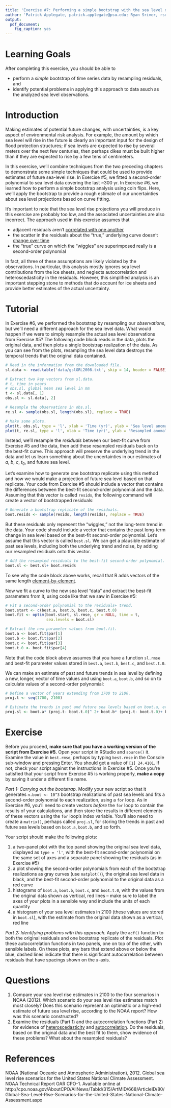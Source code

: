 ```yaml
---
title: 'Exercise #7: Performing a simple bootstrap with the sea level data'
author: 'Patrick Applegate, patrick.applegate@psu.edu; Ryan Sriver, rsriver@illinois.edu, and Klaus Keller, klaus@psu.edu'
output:
  pdf_document:
    fig_caption: yes
---
```


<!-- Copyright 2015 by the Authors -->

<!-- This file is part of Risk Analysis in the Earth Sciences: A Lab Manual with Exercises in R. -->

<!-- This e-textbook is free software: you can redistribute it and/or modify it under the terms of the GNU General Public License as published by the Free Software Foundation, either version 3 of the License, or (at your option) any later version. -->

<!-- This e-textbook is distributed in the hope that it will be useful, but WITHOUT ANY WARRANTY; without even the implied warranty of MERCHANTABILITY or FITNESS FOR A PARTICULAR PURPOSE.  See the GNU General Public License for more details. -->

<!-- You should have received a copy of the GNU General Public License along with this e-textbook.  If not, see <http://www.gnu.org/licenses/>. -->

# Learning Goals

After completing this exercise, you should be able to

* perform a *simple* bootstrap of time series data by resampling residuals, and 
* identify potential problems in applying this approach to data asuch as the analyzed sea level observations.

# Introduction

Making estimates of potential future changes, with uncertainties, is a key aspect of environmental risk analysis.  For example, the amount by which sea level will rise in the future is clearly an important input for the design of flood protection structures; if sea levels are expected to rise by several meters over the next few centuries, then perhaps dikes must be built higher than if they are expected to rise by a few tens of centimeters.  

In this exercise, we'll combine techniques from the two preceding chapters to demonstrate some simple techniques that could be used to provide estimates of future sea-level rise.  In Exercise #5, we fitted a second-order polynomial to sea level data covering the last ~300 yr.  In Exercise #6, we learned how to perform a simple bootstrap analysis using coin flips.  Here, we'll apply the bootstrap to provide a rough estimate of our uncertainties about sea level projections based on curve fitting.  

It's important to note that the sea level rise projections you will produce in this exercise are probably too low, and the associated uncertainties are also incorrect.  The approach used in this exercise assumes that

* adjacent residuals aren't [correlated with one another](https://en.wikipedia.org/wiki/Autocorrelation)
* the scatter in the residuals about the "true," underlying curve doesn't [change over time](https://en.wikipedia.org/wiki/Heteroscedasticity)
* the "true" curve on which the "wiggles" are superimposed really is a second-order polynomial

In fact, all three of these assumptions are likely violated by the observations.  In particular, this analysis mostly ignores sea level contributions from the ice sheets, and neglects autocorrelation and heteroscedasticity in the residuals.  However, this simplified analysis is an important stepping stone to methods that do account for ice sheets and provide better estimates of the actual uncertainty.  

# Tutorial

In Exercise #6, we performed the bootstrap by resampling our *observations*, but we'll need a different approach for the sea level data.  What would happen if we were to simply resample the actual sea level observations from Exercise #5?  The following code block reads in the data, plots the original data, and then plots a single bootstrap realization of the data.  As you can see from the plots, resampling the sea level data destroys the temporal trends that the original data contained.  

```r
# Read in the information from the downloaded file.  
sl.data <- read.table('data/gslGRL2008.txt', skip = 14, header = FALSE)

# Extract two key vectors from sl.data.  
# t, time in years
# obs.sl, global mean sea level in mm
t <- sl.data[, 1]
obs.sl <- sl.data[, 2]

# Resample the observations in obs.sl.  
re.sl <- sample(obs.sl, length(obs.sl), replace = TRUE)

# Make some plots.  
plot(t, obs.sl, type = 'l', xlab = 'Time (yr)', ylab = 'Sea level anomaly (mm)')
plot(t, re.sl, type = 'l', xlab = 'Time (yr)', ylab = 'Resampled anomalies (mm)')
```

Instead, we'll resample the *residuals* between our best-fit curve from Exercise #5 and the data, then add these resampled residuals back on to the best-fit curve. This approach will preserve the underlying trend in the data and let us learn something about the uncertainties in our estimates of $a$, $b$, $c$, $t_0$, and future sea level.  

Let's examine how to generate one bootstrap replicate using this method and how we would make a projection of future sea level based on that replicate.  Your code from Exercise #5 should include a vector that contains the differences between the best-fit second-order polynomial and the data.  Assuming that this vector is called `resids`, the following command will create a vector of bootstrapped residuals: 

```r
# Generate a bootstrap replicate of the residuals.  
boot.resids <- sample(resids, length(resids), replace = TRUE)
```

But these residuals only represent the "wiggles," not the long-term trend in the data.  Your code should include a vector that contains the past long-term change in sea level based on the best-fit second-order polynomial.  Let's assume that this vector is called `best.sl`.  We can get a plausible estimate of past sea levels, including both the underlying trend and noise, by adding our resampled residuals onto this vector.  

```r
# Add the resampled residuals to the best-fit second-order polynomial.  
boot.sl <- best.sl+ boot.resids
```

To see why the code block above works, recall that R adds vectors of the same length [element-by-element](https://cran.r-project.org/doc/manuals/r-release/R-intro.html#Vector-arithmetic).  

Now we fit a curve to the new sea level "data" and extract the best-fit parameters from it, using code like that we saw in Exercise #5:

```r
# Fit a second-order polynomial to the residuals+ trend.  
boot.start <- c(best.a, best.b, best.c, best.t.0)
boot.fit <- optim(boot.start, sl.rmse, gr = NULL, time = t, 
                  sea.levels = boot.sl)

# Extract the new parameter values from boot.fit.  
boot.a <- boot.fit$par[1]
boot.b <- boot.fit$par[2]
boot.c <- boot.fit$par[3]
boot.t.0 <- boot.fit$par[4]
```

Note that the code block above assumes that you have a function `sl.rmse` and best-fit parameter values stored in `best.a`, `best.b`, `best.c`, and `best.t.0`.  

We can make an estimate of past and future trends in sea level by defining a new, longer, vector of time values and using `boot.a`, `boot.b`, and so on to calculate values of a second-order polynomial: 

```r
# Define a vector of years extending from 1700 to 2100.  
proj.t <- seq(1700, 2100)

# Estimate the trends in past and future sea levels based on boot.a, etc.
proj.sl <- boot.a* (proj.t- boot.t.0)^ 2+ boot.b* (proj.t- boot.t.0)+ boot.c
```

# Exercise

Before you proceed, **make sure that you have a working version of the script from Exercise #5.**  Open your script in RStudio and `source()` it.  Examine the value in `best.rmse`, perhaps by typing `best.rmse` in the Console sub-window and pressing Enter.  You should get a value of `[1] 24.4101`.  If not, check your script against the instructions in Exercise #5.  Once you're satisfied that your script from Exercise #5 is working properly, **make a copy** by saving it under a different file name.  

*Part 1: Carrying out the bootstrap.*  Modify your new script so that it generates `n.boot <- 10^3` bootstrap realizations of past sea levels and fits a second-order polynomial to each realization, using a `for` loop.  As in Exercise #6, you'll need to create vectors *before* the `for` loop to contain the results of your calculations, and then store the results in different elements of these vectors using the `for` loop's index variable.  You'll also need to create a `matrix()`, perhaps called `proj.sl`, for storing the trends in past and future sea levels based on `boot.a`, `boot.b`, and so forth.  

Your script should make the following plots: 

1. a two-panel plot with the top panel showing the original sea level data, displayed as `type = 'l'`, with the best-fit second-order polynomial on the same set of axes and a separate panel showing the residuals (as in Exercise #5)
2. a plot showing the second-order polynomials from each of the bootstrap realizations as gray curves (use `matplot()`), the original sea level data in black, and the best-fit second-order polynomial to the original data as a red curve
3. histograms of `boot.a`, `boot.b`, `boot.c`, and `boot.t.0`, with the values from the original data shown as vertical, red lines -- make sure to label the axes of your plots in a sensible way and include the units of each quantity
4. a histogram of your sea level estimates in 2100 (these values are stored in `boot.sl`), with the estimate from the original data shown as a vertical, red line  

*Part 2: Identifying problems with this approach.*  Apply the `acf()` function to both the original residuals and one bootstrap replicate of the residuals.  Plot these autocorrelation functions in two panels, one on top of the other, with sensible labels.  On these plots, any bars that extend above or below the blue, dashed lines indicate that there is significant autocorrelation between residuals that have spacings shown on the $x$-axis.  

# Questions

1. Compare your sea level rise estimates in 2100 to the four scenarios in NOAA (2012).  Which scenario do your sea level rise estimates match most closely?  Does this scenario represent an optimistic or a high-end estimate of future sea level rise, according to the NOAA report?  How was this scenario constructed?
2. Examine the residuals (Part 1) and the autocorrelation functions (Part 2) for evidence of [heteroscedasticity](https://en.wikipedia.org/wiki/Heteroscedasticity) and [autocorrelation](https://en.wikipedia.org/wiki/Autocorrelation).  Do the residuals, based on the original data and the best fit to them, show evidence of these problems?  What about the resampled residuals?

# References

NOAA (National Oceanic and Atmospheric Administration), 2012.  Global sea level rise scenarios for the United States National Climate Assessment.  NOAA Technical Report OAR CPO-1.  Available online at http://cpo.noaa.gov/AboutCPO/AllNews/TabId/315/ArtMID/668/ArticleID/80/Global-Sea-Level-Rise-Scenarios-for-the-United-States-National-Climate-Assessment.aspx    